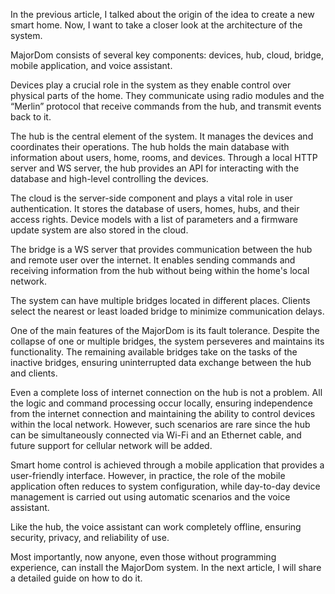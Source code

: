 In the previous article, I talked about the origin of the idea to create a new smart home. Now, I want to take a closer look at the architecture of the system.

MajorDom consists of several key components: devices, hub, cloud, bridge, mobile application, and voice assistant.

Devices play a crucial role in the system as they enable control over physical parts of the home. They communicate using radio modules and the “Merlin” protocol that receive commands from the hub, and transmit events back to it.

The hub is the central element of the system. It manages the devices and coordinates their operations. The hub holds the main database with information about users, home, rooms, and devices. Through a local HTTP server and WS server, the hub provides an API for interacting with the database and high-level controlling the devices.

The cloud is the server-side component and plays a vital role in user authentication. It stores the database of users, homes, hubs, and their access rights. Device models with a list of parameters and a firmware update system are also stored in the cloud.

The bridge is a WS server that provides communication between the hub and remote user over the internet. It enables sending commands and receiving information from the hub without being within the home's local network.

The system can have multiple bridges located in different places. Clients select the nearest or least loaded bridge to minimize communication delays.

One of the main features of the MajorDom is its fault tolerance. Despite the collapse of one or multiple bridges, the system perseveres and maintains its functionality. The remaining available bridges take on the tasks of the inactive bridges, ensuring uninterrupted data exchange between the hub and clients.

Even a complete loss of internet connection on the hub is not a problem. All the logic and command processing occur locally, ensuring independence from the internet connection and maintaining the ability to control devices within the local network. However, such scenarios are rare since the hub can be simultaneously connected via Wi-Fi and an Ethernet cable, and future support for cellular network will be added.

Smart home control is achieved through a mobile application that provides a user-friendly interface. However, in practice, the role of the mobile application often reduces to system configuration, while day-to-day device management is carried out using automatic scenarios and the voice assistant.

Like the hub, the voice assistant can work completely offline, ensuring security, privacy, and reliability of use.

Most importantly, now anyone, even those without programming experience, can install the MajorDom system. In the next article, I will share a detailed guide on how to do it.